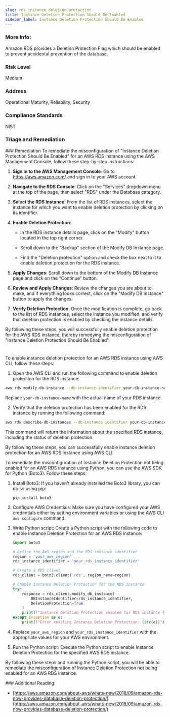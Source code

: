 ```yaml
---
slug: rds_instance_deletion_protection
title: Instance Deletion Protection Should Be Enabled
sidebar_label: Instance Deletion Protection Should Be Enabled
---
```


### More Info:

Amazon RDS provides a Deletion Protection Flag which should be enabled to prevent accidental prevention of the database.

### Risk Level

Medium

### Address

Operational Maturity, Reliability, Security

### Compliance Standards

NIST


### Triage and Remediation
<Tabs>
<Tab title='Remediation'>
### Remediation

<AccordionGroup>
<Accordion title='Using Console' defaultOpen='true'>
To remediate the misconfiguration of "Instance Deletion Protection Should Be Enabled" for an AWS RDS instance using the AWS Management Console, follow these step-by-step instructions:

1. **Sign in to the AWS Management Console**: Go to https://aws.amazon.com/ and sign in to your AWS account.

2. **Navigate to the RDS Console**: Click on the "Services" dropdown menu at the top of the page, then select "RDS" under the Database category.

3. **Select the RDS Instance**: From the list of RDS instances, select the instance for which you want to enable deletion protection by clicking on its identifier.

4. **Enable Deletion Protection**:
   - In the RDS instance details page, click on the "Modify" button located in the top right corner.

   - Scroll down to the "Backup" section of the Modify DB Instance page.

   - Find the "Deletion protection" option and check the box next to it to enable deletion protection for the RDS instance.

5. **Apply Changes**: Scroll down to the bottom of the Modify DB Instance page and click on the "Continue" button.

6. **Review and Apply Changes**: Review the changes you are about to make, and if everything looks correct, click on the "Modify DB Instance" button to apply the changes.

7. **Verify Deletion Protection**: Once the modification is complete, go back to the list of RDS instances, select the instance you modified, and verify that deletion protection is enabled by checking the instance details.

By following these steps, you will successfully enable deletion protection for the AWS RDS instance, thereby remedying the misconfiguration of "Instance Deletion Protection Should Be Enabled".

#
</Accordion>

<Accordion title='Using CLI'>
To enable instance deletion protection for an AWS RDS instance using AWS CLI, follow these steps:

1. Open the AWS CLI and run the following command to enable deletion protection for the RDS instance:
   
```bash
aws rds modify-db-instance --db-instance-identifier your-db-instance-name --no-deletion-protection
```

Replace `your-db-instance-name` with the actual name of your RDS instance.

2. Verify that the deletion protection has been enabled for the RDS instance by running the following command:

```bash
aws rds describe-db-instances --db-instance-identifier your-db-instance-name --query 'DBInstances[*].[DBInstanceIdentifier,DeletionProtection]'
```

This command will return the information about the specified RDS instance, including the status of deletion protection.

By following these steps, you can successfully enable instance deletion protection for an AWS RDS instance using AWS CLI.
</Accordion>

<Accordion title='Using Python'>
To remediate the misconfiguration of Instance Deletion Protection not being enabled for an AWS RDS instance using Python, you can use the AWS SDK for Python (Boto3). Follow these steps:

1. Install Boto3: If you haven't already installed the Boto3 library, you can do so using pip:
   ```
   pip install boto3
   ```

2. Configure AWS Credentials: Make sure you have configured your AWS credentials either by setting environment variables or using the AWS CLI `aws configure` command.

3. Write Python script: Create a Python script with the following code to enable Instance Deletion Protection for an AWS RDS instance:

   ```python
   import boto3

   # Define the AWS region and the RDS instance identifier
   region = 'your_aws_region'
   rds_instance_identifier = 'your_rds_instance_identifier'

   # Create a RDS client
   rds_client = boto3.client('rds', region_name=region)

   # Enable Instance Deletion Protection for the RDS instance
   try:
       response = rds_client.modify_db_instance(
           DBInstanceIdentifier=rds_instance_identifier,
           DeletionProtection=True
       )
       print(f"Instance Deletion Protection enabled for RDS instance {rds_instance_identifier}")
   except Exception as e:
       print(f"Error enabling Instance Deletion Protection: {str(e)}")
   ```

4. Replace `your_aws_region` and `your_rds_instance_identifier` with the appropriate values for your AWS environment.

5. Run the Python script: Execute the Python script to enable Instance Deletion Protection for the specified AWS RDS instance.

By following these steps and running the Python script, you will be able to remediate the misconfiguration of Instance Deletion Protection not being enabled for an AWS RDS instance.
</Accordion>

</AccordionGroup>
</Tab>
</Tabs>
### Additional Reading:

- [https://aws.amazon.com/about-aws/whats-new/2018/09/amazon-rds-now-provides-database-deletion-protection/](https://aws.amazon.com/about-aws/whats-new/2018/09/amazon-rds-now-provides-database-deletion-protection/) 

